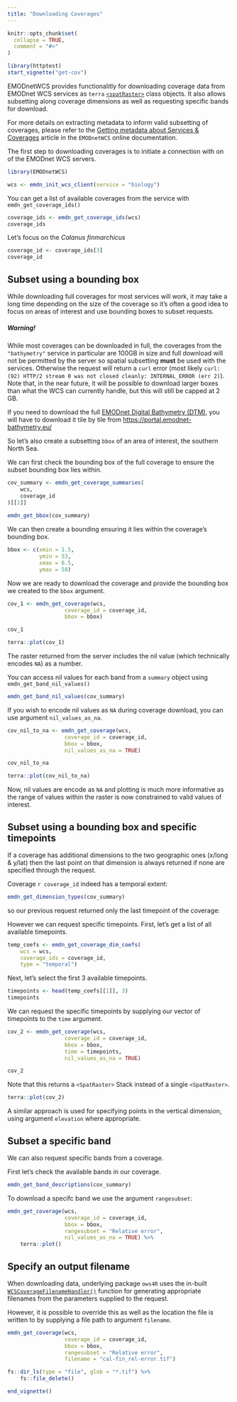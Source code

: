 ```yaml
---
title: "Downloading Coverages"
---
```


```r
knitr::opts_chunk$set(
  collapse = TRUE,
  comment = "#>"
)

library(httptest)
start_vignette("get-cov")
```

EMODnetWCS provides functionalitly for downloading coverage data from EMODnet WCS services as `terra` [`<spatRaster>`](https://rspatial.github.io/terra/reference/SpatRaster-class.html) class objects. It also allows subsetting along coverage dimensions as well as requesting specific bands for download.

For more details on extracting metadata to inform valid subsetting of coverages, please refer to the [Getting metadata about Services & Coverages](https://emodnet.github.io/EMODnetWCS/articles/metadata.html) article in the `EMODnetWCS` online documentation.


The first step to downloading coverages is to initiate a connection with on of the EMODnet WCS servers.

```r
library(EMODnetWCS)
```


```r
wcs <- emdn_init_wcs_client(service = "biology")

```

You can get a list of available coverages from the service with `emdn_get_coverage_ids()`

```r
coverage_ids <- emdn_get_coverage_ids(wcs)
coverage_ids
```

Let's focus on the _Calanus finmarchicus_
```r
coverage_id <- coverage_ids[3]
coverage_id

```


## Subset using a bounding box

While downloading full coverages for most services will work, it may take a long time depending on the size of the coverage so it's often a good idea to focus on areas of interest and use bounding boxes to subset requests.

<div class="alert alert-warning" role="alert">

<h5> **Warning!**</h5>

<p>While most coverages can be downloaded in full, the coverages from the `"bathymetry"` service in particular are 100GB in size and full download will not be permitted by the server so spatial subsetting **must** be used with the services. Otherwise the request will return a `curl` error (most likely ` curl: (92) HTTP/2 stream 0 was not closed cleanly: INTERNAL_ERROR (err 2)`). Note that, in the near future, it will be possible to download larger boxes than what the WCS can currently handle, but this will still be capped at 2 GB.</p>

<p>If you need to download the full [EMODnet Digital Bathymetry (DTM)](https://data.europa.eu/data/datasets/emodnet_bathymetry?locale=en), you will have to download it tile by tile from <https://portal.emodnet-bathymetry.eu/></p>

</div>

So let's also create a subsetting `bbox` of an area of interest, the southern North Sea. 

We can first check the bounding box of the full coverage to ensure the subset bounding box lies within.

```r
cov_summary <- emdn_get_coverage_summaries(
    wcs,
    coverage_id
)[[1]]
    
emdn_get_bbox(cov_summary)
```

We can then create a bounding ensuring it lies within the coverage's bounding box.
```r
bbox <- c(xmin = 1.5, 
          ymin = 53,
          xmax = 6.5, 
          ymax = 58)
```


Now we are ready to download the coverage and provide the bounding box we created to the `bbox` argument.

```r
cov_1 <- emdn_get_coverage(wcs,
                  coverage_id = coverage_id,
                  bbox = bbox)

cov_1
```

```r
terra::plot(cov_1)
```

The raster returned from the server includes the nil value (which technically encodes `NA`) as a number.

You can access nil values for each band from a `summary` object using `emdn_get_band_nil_values()`

```r
emdn_get_band_nil_values(cov_summary)
```

If you wish to encode nil values as `NA` during coverage download, you can use argument `nil_values_as_na`.

```r
cov_nil_to_na <- emdn_get_coverage(wcs,
                  coverage_id = coverage_id,
                  bbox = bbox,
                  nil_values_as_na = TRUE)

cov_nil_to_na
```

```r
terra::plot(cov_nil_to_na)
```

Now, nil values are encode as `NA` and plotting is much more informative as the range of values within the raster is now constrained to valid values of interest.

## Subset using a bounding box and specific timepoints

If a coverage has additional dimensions to the two geographic ones (x/long & y/lat) then the last point on that dimension is always returned if none are specified through the request.

Coverage `r coverage_id` indeed has a temporal extent:

```r
emdn_get_dimension_types(cov_summary)
```

so our previous request returned only the last timepoint of the coverage:

However we can request specific timepoints. First, let's get a list of all available timepoints.

```r
temp_coefs <- emdn_get_coverage_dim_coefs(
    wcs = wcs,
    coverage_ids = coverage_id,
    type = "temporal")
```

Next, let's select the first 3 available timepoints.
```r
timepoints <- head(temp_coefs[[1]], 3)
timepoints
```

We can request the specific timepoints by supplying our vector of timepoints to the `time` argument.
```r
cov_2 <- emdn_get_coverage(wcs,
                  coverage_id = coverage_id,
                  bbox = bbox,
                  time = timepoints,
                  nil_values_as_na = TRUE)
```

```r
cov_2
```

Note that this returns a ` <SpatRaster>` Stack instead of a single `<SpatRaster>`.
```r
terra::plot(cov_2)
```


A similar approach is used for specifying points in the vertical dimension, using argument `elevation` where appropriate.

## Subset a specific band

We can also request specific bands from a coverage. 

First let's check the available bands in our coverage.

```r
emdn_get_band_descriptions(cov_summary)
```

To download a specifc band we use the argument `rangesubset`:
```r
emdn_get_coverage(wcs, 
                  coverage_id = coverage_id,
                  bbox = bbox,
                  rangesubset = "Relative error",
                  nil_values_as_na = TRUE) %>% 
    terra::plot()
```



## Specify an output filename

When downloading data, underlying package `ows4R` uses the in-built [`WCSCoverageFilenameHandler()`](https://eblondel.github.io/ows4R/reference/WCSCoverageFilenameHandler.html) function for generating appropriate filenames from the parameters supplied to the request.

However, it is possible to override this as well as the location the file is written to by supplying a file path to argument `filename`.

```r
emdn_get_coverage(wcs, 
                  coverage_id = coverage_id,
                  bbox = bbox,
                  rangesubset = "Relative error",
                  filename = "cal-fin_rel-error.tif")
```


```r
fs::dir_ls(type = "file", glob = "*.tif") %>%
    fs::file_delete()
```



```r
end_vignette()
```
